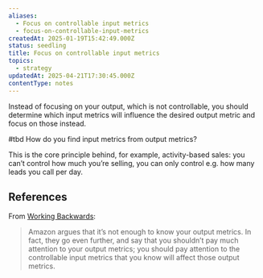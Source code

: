 ```yaml
---
aliases:
  - Focus on controllable input metrics
  - focus-on-controllable-input-metrics
createdAt: 2025-01-19T15:42:49.000Z
status: seedling
title: Focus on controllable input metrics
topics:
  - strategy
updatedAt: 2025-04-21T17:30:45.000Z
contentType: notes
---
```

Instead of focusing on your output, which is not controllable, you should determine which input metrics will influence the desired output metric and focus on those instead.

#tbd How do you find input metrics from output metrics?

This is the core principle behind, for example, activity-based sales: you can’t control how much you’re selling, you can only control e.g. how many leads you call per day.

## References

From [Working Backwards](https://commoncog.com/blog/working-backwards/):

> Amazon argues that it’s not enough to know your output metrics. In fact, they go even further, and say that you shouldn’t pay much attention to your output metrics; you should pay attention to the controllable input metrics that you know will affect those output metrics.

